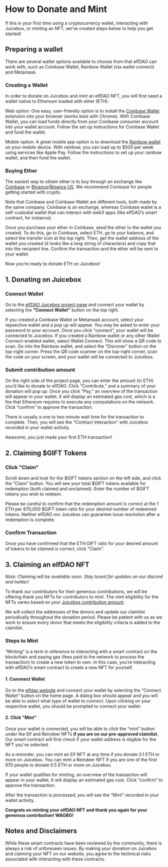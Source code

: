 
# How to Donate and Mint
If this is your first time using a cryptocurrency wallet, interacting with Juicebox, or minting an NFT, we’ve created steps below to help you get started!

## Preparing a wallet
There are several wallet options available to choose from that elfDAO can work with, such as Coinbase Wallet, Rainbow Wallet (via wallet connect) and Metamask.

### Creating a Wallet
In order to donate on Juicebox and mint an elfDAO NFT, you will first need a wallet native to Ethereum loaded with ether (ETH).

Web option: One easy, user-friendly option is to install the [Coinbase Wallet](https://www.coinbase.com/wallet) extension into your browser (works best with Chrome). With Coinbase Wallet, you can load funds directly from your Coinbase consumer account into your wallet account. Follow the set up instructions for Coinbase Wallet and fund the wallet.

Mobile option: A great mobile app option is to download the [Rainbow wallet](https://rainbow.me/) on your mobile device. With rainbow, you can load up to $500 per week using services like Apple Pay. Follow the instructions to set up your rainbow wallet, and then fund the wallet.

### Buying Ether
The easiest way to obtain ether is to buy through an exchange like [Coinbase](https://www.coinbase.com/) or [Binance](https://www.binance.com/en)/[Binance US](https://www.binance.us/en/home). We recommend Coinbase for people getting started with crypto.

Note that Coinbase and Coinbase Wallet are different tools, both made by the same company. Coinbase is an exchange, whereas Coinbase wallet is a self-custodial wallet that can interact with web3 apps (like elfDAO’s smart contract, for instance).

Once you purchase your ether in Coinbase, send the ether to the wallet you created. To do this, go to Coinbase, select ETH, go to your balance, and select the transfer icon at the top right. Then, get the wallet address of the wallet you created (it looks like a long string of characters) and copy that into the recipient line. Confirm the transaction and the ether will be sent to your wallet.

Now you’re ready to donate ETH on Juicebox!

## 1. Donating on Juicebox

### Connect Wallet
Go to the [elfDAO Juicebox project page](https://juicebox.money/#/p/elfdao) and connect your wallet by selecting the **“Connect Wallet”** button on the top right.

<Callout>If you created a Coinbase Wallet or Metamask account, select your repsective wallet and a pop up will appear. You may be asked to enter your password to your account. Once you click "connect”, your wallet will be connected to Juicebox.</Callout>
<Callout>If you created a Rainbow wallet or any other Wallet Connect-enabled wallet, select Wallet Connect. This will show a QR code to scan. Go into the Rainbow wallet, and select the “Discover” button on the top-right corner. Press the QR code scanner on the top-right corner, scan the code on your screen, and your wallet will be connected to Juicebox.
</Callout>

### Submit contribution amount
On the right side of the project page, you can enter the amount (in ETH) you’d like to donate to elfDAO. Click “Contribute,” and a summary of your donation will pop up. Once you click “Pay,” an overview of the transaction will appear in your wallet. It will display an estimated gas cost, which is a fee that Ethereum requires to execute any computations on the network. Click “confirm” to approve the transaction.

There is usually a one to two minute wait time for the transaction to complete. Then, you will see the “Contract Interaction” with Juicebox recorded in your wallet activity.

Awesome, you just made your first ETH transaction!

## 2. Claiming $GIFT Tokens
### Click "Claim"
Scroll down and look for the $GIFT tokens section on the left side, and click the “Claim” button. You will see your total $GIFT tokens available for redemption (both claimed and unclaimed). Enter the number of $GIFT tokens you wish to redeem.

<Callout>Please be careful to confirm that the redemption amount is correct at the 1 ETH per 670,000 $GIFT token ratio for your desired number of redeemed tokens. Neither elfDAO nor Juicebox can guarantee issue resolution after a redemption is complete.</Callout>

### Confirm Transaction
Once you have confirmed that the ETH:GIFT ratio for your desired amount of tokens to be claimed is correct, click "Claim".

## 3. Claiming an elfDAO NFT
*Note: Claiming will be available soon. Stay tuned for updates on our discord and twitter!*

To thank our contributors for their generous contributions, we will be offering thank you NFTs for contributors to mint. The mint eligibility for the NFTs varies based on your [Juicebox contribution amount](./fundraising/how#elfdao-nfts).

We will collect the addresses of the donors and update our claimlist periodically throughout the donation period. Please be patient with us as we work to ensure every donor that meets the eligibility criteria is added to the claimlist.

### Steps to Mint
“Minting” is a term in reference to interacting with a smart contract on the blockchain and paying gas (fees paid to the network to process the transaction) to create a new token to own. In this case, you’re interacting with elfDAO’s smart contract to create a new NFT for yourself.

#### 1. Connnect Wallet
Go to the [elfdao website](https://elfdao.com/) and connect your wallet by selecting the “Connect Wallet” button on the home page. A dialog box should appear and you will be able to select what type of wallet to connect. Upon clicking on your respective wallet, you should be prompted to connect your wallet.

#### 2. Click "Mint"
Once your wallet is connected, you will be able to click the “mint” button under the Elf and Reindeer NFTs **if you are on our pre-approved claimlist**. Our smart contract will first check if your wallet address is eligible for the NFT you’ve selected.

<Callout>As a reminder, you can mint an Elf NFT at any time if you donate 0.1 ETH or more on Juicebox. You can mint a Reindeer NFT if you are one of the first 970 people to donate 0.5 ETH or more on Juicebox.</Callout>

If your wallet qualifies for minting, an overview of the transaction will appear in your wallet. It will display an estimated gas cost. Click “confirm” to approve the transaction.

After the transaction is processed, you will see the “Mint” recorded in your wallet activity.

**Congrats on minting your elfDAO NFT and thank you again for your generous contribution! WAGBG!**

## Notes and Disclaimers
While these smart contracts have been reviewed by the community, there is always a risk of unforeseen issues. By making your donation on Juicebox and claiming your NFT on our website, you agree to the technical risks associated with interacting with these contracts.
